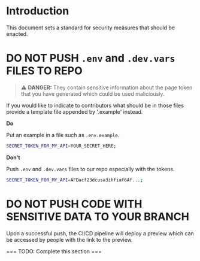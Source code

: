 # Introduction

This document sets a standard for security measures that should be enacted.

# DO NOT PUSH `.env` and `.dev.vars` FILES TO REPO

> ⚠️ **DANGER:** They contain sensitive information about the page token that you have generated which could be used maliciously.

If you would like to indicate to contributors what should be in those files provide a template file appended by '.example' instead.

**Do**

Put an example in a file such as `.env.example`.

```bash
SECRET_TOKEN_FOR_MY_API=YOUR_SECRET_HERE;
```

**Don't**

Push `.env` and `.dev.vars` files to our repo especially with the tokens.

```bash
SECRET_TOKEN_FOR_MY_API=AFDacf23dcusa3ihfiaf6Af...;
```

# DO NOT PUSH CODE WITH SENSITIVE DATA TO YOUR BRANCH

Upon a successful push, the CI/CD pipeline will deploy a preview which can be accessed by people with the link to the preview.

=== TODO: Complete this section ===
